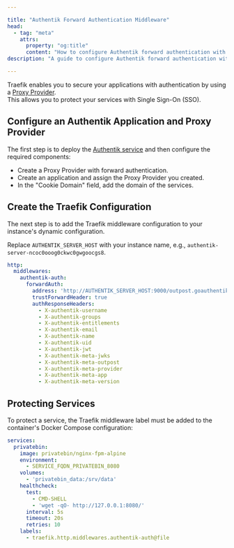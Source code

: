 ```yaml
---

title: "Authentik Forward Authentication Middleware"  
head:  
  - tag: "meta"  
    attrs:  
      property: "og:title"  
      content: "How to configure Authentik forward authentication with Traefik in Coolify"  
description: "A guide to configure Authentik forward authentication with Traefik in Coolify"  

---
```


Traefik enables you to secure your applications with authentication by using a [Proxy Provider](https://docs.goauthentik.io/docs/add-secure-apps/providers/proxy/).  
This allows you to protect your services with Single Sign-On (SSO).

## Configure an Authentik Application and Proxy Provider  

The first step is to deploy the [Authentik service](../../services/authentik) and then configure the required components:

- Create a Proxy Provider with forward authentication.  
- Create an application and assign the Proxy Provider you created.  
- In the "Cookie Domain" field, add the domain of the services.  

## Create the Traefik Configuration  

The next step is to add the Traefik middleware configuration to your instance's dynamic configuration.

Replace `AUTHENTIK_SERVER_HOST` with your instance name, e.g., `authentik-server-ncoc0ooog0ckwc0gwgoocgs8`.

```yaml
http:
  middlewares:
    authentik-auth:
      forwardAuth:
        address: 'http://AUTHENTIK_SERVER_HOST:9000/outpost.goauthentik.io/auth/traefik'
        trustForwardHeader: true
        authResponseHeaders:
          - X-authentik-username
          - X-authentik-groups
          - X-authentik-entitlements
          - X-authentik-email
          - X-authentik-name
          - X-authentik-uid
          - X-authentik-jwt
          - X-authentik-meta-jwks
          - X-authentik-meta-outpost
          - X-authentik-meta-provider
          - X-authentik-meta-app
          - X-authentik-meta-version
```

## Protecting Services  

To protect a service, the Traefik middleware label must be added to the container's Docker Compose configuration:

```yaml
services:
  privatebin:
    image: privatebin/nginx-fpm-alpine
    environment:
      - SERVICE_FQDN_PRIVATEBIN_8080
    volumes:
      - 'privatebin_data:/srv/data'
    healthcheck:
      test:
        - CMD-SHELL
        - 'wget -qO- http://127.0.0.1:8080/'
      interval: 5s
      timeout: 20s
      retries: 10
    labels:
      - traefik.http.middlewares.authentik-auth@file
```
